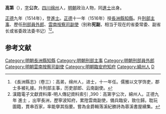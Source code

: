 {{Otheruses|高第|other=同名或類似名的其它條目描述}}
'''高第'''（{{bd|？||？||catIdx=G高}}），[[表字|字]]'''公次'''，[[四川|四川]][[绵州|绵州]]人，[[明朝|明朝]]政治人物，同[[進士|進士]]出身。

[[正德_(明朝)|正德]]九年（1514年），登[[進士|進士]]。[[正德_(明朝)|正德]]十一年（1516年）授[[長洲縣|長洲縣]][[知縣|知縣]]。升[[刑部|刑部]][[主事|主事]]、歷任[[刑部|刑部]][[員外郎|員外郎]]、[[雲南|雲南]][[提刑按察司按察副使|按察司副使]]（别称'''宪副 '''，相当于现在的省委常委、副省长或省委政法委书记）<ref>《長洲縣志》（卷三）：高弟，绵州人，进士，十一年任。儒雅以文学饰吏，郡士多被礼接。升刑部主事，历吏部郎、云南副使。</ref><ref>漢籍電子文獻資料庫-明人傳記資料索引 ,390：高第字公次，綿州人。正德九年 進士 ，出宰長洲，歷寧波知府，累陞雲南副使，備兵臨安，致仕歸。耽玩圖籍，貫串百家，率能擧其指要。嘗為金爵輯落溪紀勝詩為蓉溪書屋續集。</ref>。

==参考文献==
{{reflist}}

{{start box}}
{{s-off}}
{{s-before|[[葉鈇|葉鈇]]}}
{{s-title|明朝臨安府知府|嘉靖年間}}
{{s-after|[[蔣福陵|蔣福陵]]}}
{{end box}}

{{明朝人物小作品}}
{{正德九年甲戌科殿試金榜}}
{{DEFAULTSORT:Gao高}}

[[Category:明朝長洲縣知縣|Category:明朝長洲縣知縣]]
[[Category:明朝刑部主事|Category:明朝刑部主事]]
[[Category:明朝刑部員外郎|Category:明朝刑部員外郎]]
[[Category:明朝雲南按察司副使|Category:明朝雲南按察司副使]]
[[Category:明朝臨安府知府|Category:明朝臨安府知府]]
[[Category:綿州人|Category:綿州人]]
[[Category:高姓|D]]